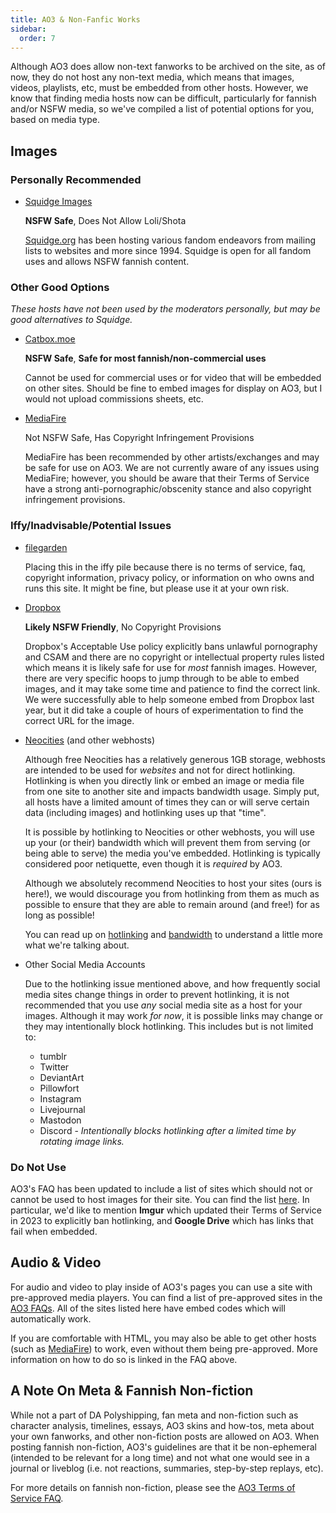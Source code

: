 ```yaml
---
title: AO3 & Non-Fanfic Works
sidebar:
  order: 7
---
```


Although AO3 does allow non-text fanworks to be archived on the site, as of now,
they do not host any non-text media, which means that images, videos, playlists,
etc, must be embedded from other hosts. However, we know that finding media
hosts now can be difficult, particularly for fannish and/or NSFW media, so we've
compiled a list of potential options for you, based on media type.

## Images

### Personally Recommended

- [Squidge Images](https://images.squidge.org/)

  **NSFW Safe**, Does Not Allow Loli/Shota

  [Squidge.org](https://squidge.org/) has been hosting various fandom endeavors
  from mailing lists to websites and more since 1994. Squidge is open for all
  fandom uses and allows NSFW fannish content.

### Other Good Options

_These hosts have not been used by the moderators personally, but may be good
alternatives to Squidge._

- [Catbox.moe](https://catbox.moe)

  **NSFW Safe**, **Safe for most fannish/non-commercial uses**

  Cannot be used for commercial uses or for video that will be embedded on other
  sites. Should be fine to embed images for display on AO3, but I would not
  upload commissions sheets, etc.

- [MediaFire](https://www.mediafire.com/)

  Not NSFW Safe, Has Copyright Infringement Provisions

  MediaFire has been recommended by other artists/exchanges and may be safe for
  use on AO3. We are not currently aware of any issues using MediaFire; however,
  you should be aware that their Terms of Service have a strong
  anti-pornographic/obscenity stance and also copyright infringement provisions.

### Iffy/Inadvisable/Potential Issues

- [filegarden](https://filegarden.com/)

  Placing this in the iffy pile because there is no terms of service, faq,
  copyright information, privacy policy, or information on who owns and runs
  this site. It might be fine, but please use it at your own risk.

- [Dropbox](https://dropbox.com)

  **Likely NSFW Friendly**, No Copyright Provisions

  Dropbox's Acceptable Use policy explicitly bans unlawful pornography and CSAM
  and there are no copyright or intellectual property rules listed which means
  it is likely safe for use for _most_ fannish images. However, there are very
  specific hoops to jump through to be able to embed images, and it may take
  some time and patience to find the correct link. We were successfully able to
  help someone embed from Dropbox last year, but it did take a couple of hours
  of experimentation to find the correct URL for the image.

- [Neocities](https://neocities.org) (and other webhosts)

  Although free Neocities has a relatively generous 1GB storage, webhosts are
  intended to be used for _websites_ and not for direct hotlinking. Hotlinking
  is when you directly link or embed an image or media file from one site to
  another site and impacts bandwidth usage. Simply put, all hosts have a limited
  amount of times they can or will serve certain data (including images) and
  hotlinking uses up that "time".

  It is possible by hotlinking to Neocities or other webhosts, you will use up
  your (or their) bandwidth which will prevent them from serving (or being able
  to serve) the media you've embedded. Hotlinking is typically considered poor
  netiquette, even though it is _required_ by AO3.

  Although we absolutely recommend Neocities to host your sites (ours is here!),
  we would discourage you from hotlinking from them as much as possible to
  ensure that they are able to remain around (and free!) for as long as
  possible!

  You can read up on
  [hotlinking](https://webmasters.stackexchange.com/questions/25315/hotlinking-what-is-it-and-why-shouldnt-people-do-it)
  and [bandwidth](https://www.lifewire.com/what-is-bandwidth-2625809) to
  understand a little more what we're talking about.

- Other Social Media Accounts

  Due to the hotlinking issue mentioned above, and how frequently social media
  sites change things in order to prevent hotlinking, it is not recommended that
  you use _any_ social media site as a host for your images. Although it may
  work _for now_, it is possible links may change or they may intentionally
  block hotlinking. This includes but is not limited to:
  - tumblr
  - Twitter
  - DeviantArt
  - Pillowfort
  - Instagram
  - Livejournal
  - Mastodon
  - Discord - _Intentionally blocks hotlinking after a limited time by rotating
    image links._

### Do Not Use

AO3's FAQ has been updated to include a list of sites which should not or cannot
be used to host images for their site. You can find the list
[here](https://archiveofourown.org/faq/posting-and-editing?language_id=en#embedimage).
In particular, we'd like to mention **Imgur** which updated their Terms of
Service in 2023 to explicitly ban hotlinking, and **Google Drive** which has
links that fail when embedded.

## Audio & Video

For audio and video to play inside of AO3's pages you can use a site with
pre-approved media players. You can find a list of pre-approved sites in the
[AO3 FAQs](https://archiveofourown.org/faq/posting-and-editing?language_id=en#hostsites).
All of the sites listed here have embed codes which will automatically work.

If you are comfortable with HTML, you may also be able to get other hosts (such
as [MediaFire](https://mediafire.com)) to work, even without them being
pre-approved. More information on how to do so is linked in the FAQ above.

## A Note On Meta & Fannish Non-fiction

While not a part of DA Polyshipping, fan meta and non-fiction such as character
analysis, timelines, essays, AO3 skins and how-tos, meta about your own
fanworks, and other non-fiction posts are allowed on AO3. When posting fannish
non-fiction, AO3's guidelines are that it be non-ephemeral (intended to be
relevant for a long time) and not what one would see in a journal or liveblog
(i.e. not reactions, summaries, step-by-step replays, etc).

For more details on fannish non-fiction, please see the
[AO3 Terms of Service FAQ](https://archiveofourown.org/tos_faq#nonfiction).
